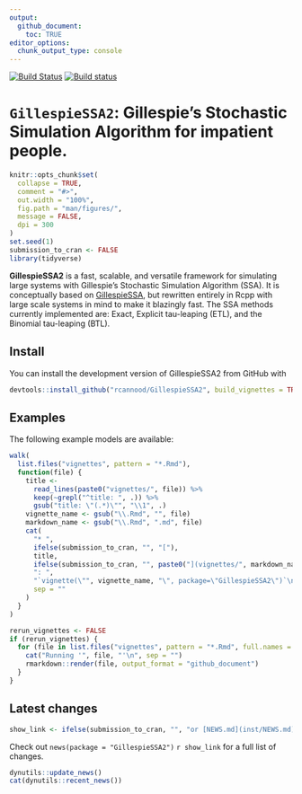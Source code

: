 ```yaml
---
output: 
  github_document:
    toc: TRUE
editor_options: 
  chunk_output_type: console
---
```


<!-- README.md is generated from README.Rmd. Please edit that file -->

[![Build Status](https://travis-ci.org/rcannood/GillespieSSA2.svg?branch=master)](https://travis-ci.org/rcannood/GillespieSSA2)
[![Build status](https://ci.appveyor.com/api/projects/status/5kw9ynlc1mmehrcj?svg=true)](https://ci.appveyor.com/project/rcannood/gillespiessa2)

# `GillespieSSA2`: Gillespie's Stochastic Simulation Algorithm for impatient people.

```r
knitr::opts_chunk$set(
  collapse = TRUE,
  comment = "#>",
  out.width = "100%",
  fig.path = "man/figures/",
  message = FALSE,
  dpi = 300
)
set.seed(1)
submission_to_cran <- FALSE
library(tidyverse)
```

**GillespieSSA2** is a fast, scalable, and versatile framework for simulating large systems with 
Gillespie's Stochastic Simulation Algorithm (SSA). It is conceptually based on 
[GillespieSSA](https://cran.r-project.org/package=GillespieSSA),
but rewritten entirely in Rcpp with large scale systems in mind to make
it blazingly fast. The SSA methods currently implemented are: Exact, Explicit
tau-leaping (ETL), and the Binomial tau-leaping (BTL).

## Install

You can install the development version of GillespieSSA2 from GitHub with

```R
devtools::install_github("rcannood/GillespieSSA2", build_vignettes = TRUE)
```

## Examples

The following example models are available:

```r
walk(
  list.files("vignettes", pattern = "*.Rmd"),
  function(file) {
    title <- 
      read_lines(paste0("vignettes/", file)) %>% 
      keep(~grepl("^title: ", .)) %>% 
      gsub("title: \"(.*)\"", "\\1", .)
    vignette_name <- gsub("\\.Rmd", "", file)
    markdown_name <- gsub("\\.Rmd", ".md", file)
    cat(
      "* ",
      ifelse(submission_to_cran, "", "["),
      title, 
      ifelse(submission_to_cran, "", paste0("](vignettes/", markdown_name, ")")),
      ": ",
      "`vignette(\"", vignette_name, "\", package=\"GillespieSSA2\")`\n",
      sep = ""
    )
  }
)
```

```r
rerun_vignettes <- FALSE
if (rerun_vignettes) {
  for (file in list.files("vignettes", pattern = "*.Rmd", full.names = TRUE)) {
    cat("Running '", file, "'\n", sep = "")
    rmarkdown::render(file, output_format = "github_document")
  }
}
```

## Latest changes

```r
show_link <- ifelse(submission_to_cran, "", "or [NEWS.md](inst/NEWS.md) ")
```
Check out `news(package = "GillespieSSA2")` `r show_link` for a full list of changes.

<!-- This section gets automatically generated from inst/NEWS.md, and also generates inst/NEWS -->

```r
dynutils::update_news()
cat(dynutils::recent_news())
```
